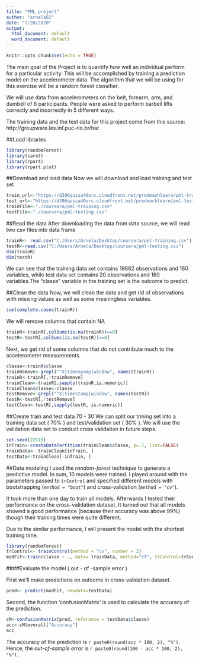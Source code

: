 ---
title: "PML_project"
author: "arnela82"
date: "7/20/2020"
output:
  html_document: default
  word_document: default
---

```{r setup, include=FALSE}
knitr::opts_chunk$set(echo = TRUE)
```

The main goal of the Project is to quantify how well an individual perform for a particular activity. This will be accomplished by training a prediction model on the accelerometer data. The algorithm that we will be using for this exercise will be a random forest classifier.

We will use data from accelerometers on the belt, forearm, arm, and dumbell of 6 participants. People were asked to perform barbell lifts correctly and incorrectly in 5 different ways. 

The training data and the test data for this project come from this source: http://groupware.les.inf.puc-rio.br/har.

##Load libraries
```{r cache=TRUE}
library(randomForest)
library(caret)
library(rpart)
library(rpart.plot)

```

##Download and load data
Now we will download and load training and test set
```{r}
train_url<-"https://d396qusza40orc.cloudfront.net/predmachlearn/pml-training.csv"
test_url<-"https://d396qusza40orc.cloudfront.net/predmachlearn/pml-testing.csv"
trainFile<-"./coursera/pml-training.csv"
testFile<-"./coursera/pml-testing.csv"

```

##Read the data
After downloading the data from data source, we will read two csv files into data frame

```{r cache=TRUE}
trainR<- read.csv("C:/Users/Arnela/Desktop/coursera/pml-training.csv")
testR<-read.csv("C:/Users/Arnela/Desktop/coursera/pml-testing.csv")
dim(trainR)
dim(testR)
```
We can see that the training data set contains 19662 observations and 160 variables, while test data set contains 20 observations and 160 variables.The "classe" variable in the training set is the outcome to predict. 

##Clean the data
Now, we will clean the data and get rid of observations with missing values as well as some meaningless variables.

```{r, cache=TRUE}
sum(complete.cases(trainR))
```
We will remove columns that contain NA
```{r, cache=TRUE}
trainR<-trainR[,colSums(is.na(trainR))==0]
testR<-testR[,colSums(is.na(testR))==0]
```


Next, we get rid of some columns that do not contribute much to the accelerometer measurements.

```{r, cache=TRUE}
classe<-trainR$classe
trainRemove<-grepl("^X|timespamp|window", names(trainR))
trainR<-trainR[,!trainRemove]
trainClean<-trainR[,sapply(trainR,is.numeric)]
trainClean$classe<-classe
testRemove<-grepl("^X|timestamp|window", names(testR))
testR<-testR[,!testRemove]
testClean<-testR[,sapply(testR, is.numeric)]
```

##Create train and test data 70 - 30
We can split our trining set into a training data set ( 70% ) and test/validation set ( 30% ). We will use the validation data set to conduct cross validation in future steps.  
```{r, cache = TRUE}
set.seed(22519)
inTrain<-createDataPartition(trainClean$classe, p=.7, list=FALSE)
trainData<- trainClean[inTrain, ]
testData<-trainClean[-inTrain, ]
```

##Data modeling
I used the *random-forest* technique to generate a predictive model. In sum, 10 models were trained. I played around with the parameters passed to `trControl` and specified different models with bootstrapping (`method = "boot"`) and cross-validation (`method = "cv"`).

It took more than one day to train all models. Afterwards I tested their performance on the cross-validation dataset. It turned out that all models showed a good performance (because their accuracy was above 99%) though their training times were quite different.

Due to the similar performance, I will present the model with the shortest training time.


```{r, cache=TRUE}
library(randomForest)
trControl<- trainControl(method = "cv", number = 2)
modFit<-train(classe ~ ., data= trainData, method="rf", trControl=trControl)
```

####Evaluate the model ( out - of -sample error )

First we'll make predictions on outcome in cross-validation dataset.
```{r predict, cache=TRUE}
pred<- predict(modFit, newdata=testData)

```

Second, the function 'confusionMatrix' is used to calculate the accuracy of the prediction.

```{r accuracy}
cM<-confusionMatrix(pred, reference = testData$classe)
acc<-cM$overall["Accuracy"]
acc
```
The accuracy of the prediction is `r paste0(round(acc * 100, 2), "%")`. Hence, the *out-of-sample error* is `r paste0(round(100 - acc * 100, 2), "%")`.




